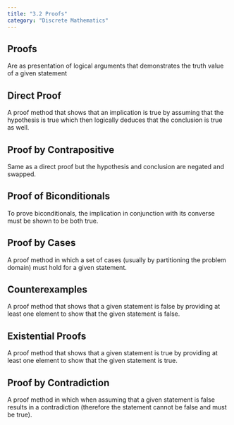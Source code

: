 ```yaml
---
title: "3.2 Proofs"
category: "Discrete Mathematics"
---
```


## Proofs
Are as presentation of logical arguments that demonstrates 
the truth value of a given statement

## Direct Proof
A proof method that shows that an implication is true by 
assuming that the hypothesis is true which then logically 
deduces that the conclusion is true as well.

## Proof by Contrapositive
Same as a direct proof but the hypothesis and conclusion are 
negated and swapped.

## Proof of Biconditionals
To prove biconditionals, the implication in conjunction with 
its converse must be shown to be both true.

## Proof by Cases
A proof method in which a set of cases (usually by partitioning
the problem domain) must hold for a given statement.

## Counterexamples
A proof method that shows that a given statement is false by 
providing at least one element to show that the given statement 
is false.

## Existential Proofs
A proof method that shows that a given statement is true by 
providing at least one element to show that the given statement 
is true.

## Proof by Contradiction
A proof method in which when assuming that a given statement is 
false results in a contradiction (therefore the statement cannot 
be false and must be true).